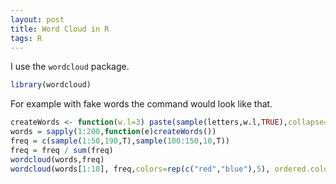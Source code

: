 ```yaml
---
layout: post
title: Word Cloud in R
tags: R
---
```


I use the `wordcloud` package.

```r
library(wordcloud)
```

For example with fake words the command would look like that.

```r
createWords <- function(w.l=3) paste(sample(letters,w.l,TRUE),collapse="")
words = sapply(1:200,function(e)createWords())
freq = c(sample(1:50,190,T),sample(100:150,10,T))
freq = freq / sum(freq)
wordcloud(words,freq)
wordcloud(words[1:10], freq,colors=rep(c("red","blue"),5), ordered.colors = TRUE)
```
